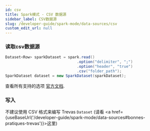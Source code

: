 ```yaml
---
id: csv
title: Spark模式 - CSV 数据源
sidebar_label: CSV数据源
slug: /developer-guide/spark-mode/data-sources/csv
custom_edit_url: null
---
```



### 读取csv数据源

```java
Dataset<Row> sparkDataset = spark.read()
                                .option("delimiter", ";")
                                .option("header", "true")
                                .csv("folder_path");
SparkDataset dataset = new SparkDataset(sparkDataset);
```

查看所有支持的选项 [官方文档](https://spark.apache.org/docs/latest/sql-data-sources-csv.html#data-source-option).

### 写入

不建议使用 CSV 格式来编写 Trevas `Dataset` (请看 <a href={useBaseUrl('/developer-guide/spark-mode/data-sources#bonnes-pratiques-trevas')}>这里</a>)
